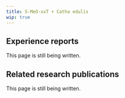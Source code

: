 ---
title: 5-MeO-xxT + Catha edulis
wip: true
---

## Experience reports

This page is still being written.

## Related research publications

This page is still being written.

